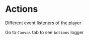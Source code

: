 
<Meta title="Actions" component={AudioPlayer} />

# Actions

Different event listeners of the player

Go to `Canvas` tab to see `Actions` logger

<Canvas>
  <Story name="Actions">
    <AudioPlayer
      onAbort={action('onAbort')}
      onCanPlay={action('onCanPlay')}
      onCanPlayThrough={action('onCanPlayThrough')}
      onEnded={action('onEnded')}
      onPlaying={action('onPlaying')}
      onSeeking={action('onSeeking')}
      onSeeked={action('onSeeked')}
      onLoadStart={action('onLoadStart')}
      onLoadedMetaData={action('onLoadedMetaData')}
      onLoadedData={action('onLoadedData')}
      onError={action('onError')}
      onListen={action('onListen')}
      onVolumeChange={action('onVolumeChange')}
      onPause={action('onPause')}
      onPlay={action('onPlay')}
      onChangeCurrentTimeError={action('onChangeCurrentTimeError')}
      onClickPrevious={action('onClickPrevious')}
      onClickNext={action('onClickNext')}
      volume={0.8}
      showSkipControls
      progressUpdateInterval={100}
      src="https://assets.alllq.in/prod/AQ/content/audios/EnglishFluency/U1/A5/6-3-te.mp3"
    />
  </Story>
</Canvas>
